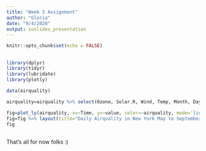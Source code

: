 ```yaml
---
title: "Week 3 Assignment"
author: "Gloria"
date: "9/4/2020"
output: ioslides_presentation
---
```


```r
knitr::opts_chunk$set(echo = FALSE)
```

## {.flexbox .vcenter}

```r
library(dplyr)
library(tidyr)
library(lubridate)
library(plotly)
```

```r
data(airquality)

airquality=airquality %>% select(Ozone, Solar.R, Wind, Temp, Month, Day) %>% mutate(Time=paste(Month, "-", Day)) %>% mutate(Time=parse_date_time(Time, orders="m-d")) %>% select(Ozone, Solar.R, Wind, Temp, Time) %>% gather("airquality", "value", -Time)
```

```r
fig=plot_ly(airquality, x=~Time, y=~value, color=~airquality, mode='line', type='scatter')
fig=fig %>% layout(title="Daily Airquality in New York May to September 1973") %>% rangeslider(list(type="date"))
fig
```

## {.flexbox .vcenter}

That's all for now folks :)

